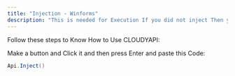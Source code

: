 ```yaml
---
title: "Injection - Winforms"
description: "This is needed for Execution If you did not inject Then you cant execute scripts"
---
```


Follow these steps to Know How to Use CLOUDYAPI:

Make a button and Click it and then press Enter and paste this Code:

<CodeGroup>

```csharp File 2
Api.Inject()
```

</CodeGroup>

### 